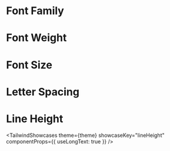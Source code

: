 
# Font Family

<TailwindShowcases theme={theme} showcaseKey="fontFamily" />

# Font Weight

<TailwindShowcases theme={theme} showcaseKey="fontWeight" />

# Font Size

<TailwindShowcases theme={theme} showcaseKey="fontSize" />

# Letter Spacing

<TailwindShowcases theme={theme} showcaseKey="letterSpacing" />

# Line Height

<TailwindShowcases
  theme={theme}
  showcaseKey="lineHeight"
  componentProps={{ useLongText: true }}
/>
